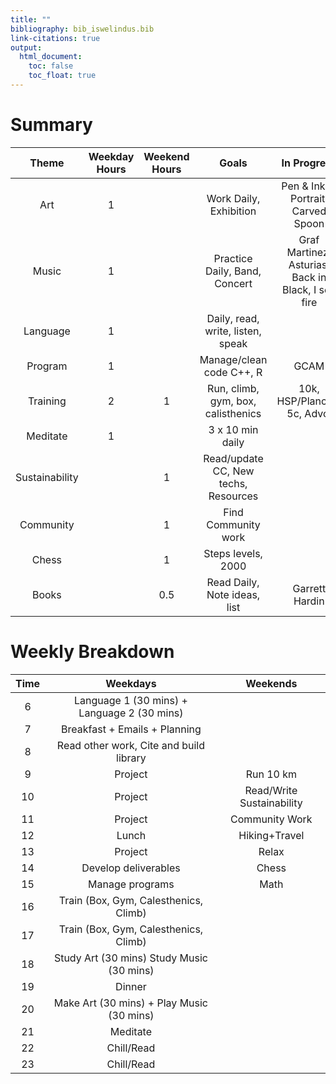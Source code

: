 ```yaml
---
title: ""
bibliography: bib_iswelindus.bib
link-citations: true
output:
  html_document:
    toc: false 
    toc_float: true 
---
```


# Summary

|	Theme	        |	Weekday Hours	|	Weekend Hours	    | Goals | In Progress | 
|:-------------:|:-------------:|:-----------------:|:-----------------------------------------:|:-----------------------------------------:|
|	Art	          |	1	            |		                | Work Daily, Exhibition | Pen & Ink M Portrait, Carved Spoon |
|	Music	        |	1	            |		                | Practice Daily, Band, Concert |Graf Martinez, Asturias, Back in Black, I see fire |
|	Language      |	1	            |		                | Daily, read, write, listen, speak |   |
|	Program	      |	1	            |		                | Manage/clean code C++, R | GCAM |
|	Training	    |	2	            |	1	                | Run, climb, gym, box, calisthenics | 10k, HSP/Planche, 5c, Advc. |
|	Meditate	    |	1	            |		                | 3 x 10 min daily | |
|	Sustainability|		            |	1	                | Read/update CC, New techs, Resources| |
|	Community	    |		            |	1	                | Find Community work        | |
|	Chess	        |		            |	1	                | Steps levels, 2000  | |
|	Books	        |		            |	0.5	              | Read Daily, Note ideas, list | Garrett Hardin |

# Weekly Breakdown

|	Time	|	Weekdays	|	Weekends	|
|:----:|:----:|:----:|
|	6	|	Language 1 (30 mins) + Language 2 (30 mins)	|		|
|	7	|	Breakfast + Emails + Planning	|		|
|	8	|	Read other work, Cite and build library	|		|
|	9	|	Project	|	Run 10 km	|
|	10	|	Project	|	Read/Write Sustainability	|
|	11	|	Project	|	Community Work	|
|	12	|	Lunch	|	Hiking+Travel	|
|	13	|	Project	|	Relax	|
|	14	|	Develop deliverables	|	Chess	|
|	15	|	Manage programs	|	Math	|
|	16	|	Train (Box, Gym, Calesthenics, Climb)	|		|
|	17	|	Train (Box, Gym, Calesthenics, Climb)	|		|
|	18	|	Study Art (30 mins) Study Music (30 mins)	|		|
|	19	|	Dinner	|		|
|	20	|	Make Art (30 mins) + Play Music (30 mins)	|		|
|	21	|	Meditate	|		|
|	22	|	Chill/Read	|		|
|	23	|	Chill/Read	|		|